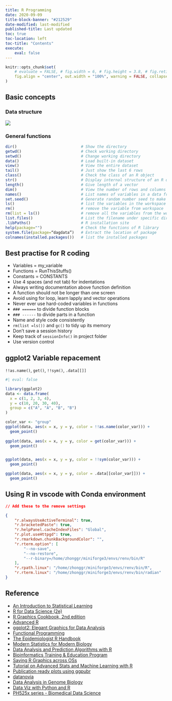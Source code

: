 ```yaml
---
title: R Programming
date: 2020-09-09
title-block-banner: "#212529"
date-modified: last-modified
published-title: Last updated
toc: true
toc-location: left
toc-title: "Contents"
execute:
    eval: false
---
```


```r
knitr::opts_chunk$set(
    # evaluate = FALSE, # fig.width = 6, # fig.height = 3.8, # fig.retina = 3,
    fig.align = "center", out.width = "100%", warning = FALSE, collapse = TRUE
)
```

## Basic concepts

### Data structure

![](R_data_structure.png)

### General functions

```r
dir()                            # Show the directory
getwd()                          # Check working directory
setwd()                          # Change working directory
data()                           # Load built-in dataset
view()                           # View the entire dataset
tail()                           # Just show the last 6 rows
class()                          # Check the class of an R object
str()                            # Display internal structure of an R object
length()                         # Give length of a vector
dim()                            # View the number of rows and columns of a matrix or a data frame
names()                          # List names of variables in a data frame
set.seed()                       # Generate random number seed to make sure the results do not change.
ls()                             # list the variables in the workspace
rm()                             # remove the variable from workspace
rm(list = ls())                  # remove all the variables from the workspace
list.files()                     # List the filename under specific directory
.libPaths()                      # R installation site
help(package="")                 # Check the functions of R library
system.file(package=“dagdata”)   # Extract the location of package
colnames(installed.packages())   # list the installed packages
```

## Best practise for R coding

- Variables = my_variable
- Functions = RunThisStuffs()
- Constants = CONSTANTS
- Use 4 spaces (and not tab) for indentations
- Always writing documentation above function definition
- A function should not be longer than one screen
- Avoid using for loop, learn lapply and vector operations
- Never ever use hard-coded variables in functions
- `### ======` to divide function blocks
- `### ------` to divide parts in a function
- Name and style code consistently
- `rm(list =ls())` and `gc()` to tidy up its memory
- Don't save a session history
- Keep track of `sessionInfo()` in project folder
- Use version control

## ggplot2 Variable repacement

`!!as.name()`, `get()`, `!!sym()`, `.data[[]]`

```r
#| eval: false

library(ggplot2)
data <- data.frame(
  x = c(1, 2, 3, 4),
  y = c(10, 20, 30, 40),
  group = c("A", "A", "B", "B")
)

color_var <- "group"
ggplot(data, aes(x = x, y = y, color = !!as.name(color_var))) +
  geom_point()
  
ggplot(data, aes(x = x, y = y, color = get(color_var))) +
  geom_point()


ggplot(data, aes(x = x, y = y, color = !!sym(color_var))) +
  geom_point()

ggplot(data, aes(x = x, y = y, color = .data[[color_var]])) +
  geom_point()

```
## Using R in vscode with Conda environment

```json
// Add these to the remove settings

{
    "r.alwaysUseActiveTerminal": true,
    "r.bracketedPaste": true,
    "r.helpPanel.cacheIndexFiles": "Global",
    "r.plot.useHttpgd": true,
    "r.rmarkdown.chunkBackgroundColor": "",
    "r.rterm.option": [
        "--no-save",
        "--no-restore",
        "--r-binary=/home/zhonggr/miniforge3/envs/renv/bin/R"
    ],
    "r.rpath.linux": "/home/zhonggr/miniforge3/envs/renv/bin/R",
    "r.rterm.linux": "/home/zhonggr/miniforge3/envs/renv/bin/radian"
}
```
## Reference

- [An Introduction to Statistical Learning](https://www.statlearning.com/)
- [R for Data Science (2e)](https://r4ds.hadley.nz/)
- [R Graphics Cookbook, 2nd edition](https://r-graphics.org/)
- [Advanced R](https://adv-r.hadley.nz/)
- [ggplot2: Elegant Graphics for Data Analysis](https://ggplot2-book.org/)
- [Functional Programming](https://dcl-prog.stanford.edu/)
- [The Epidemiologist R Handbook](https://epirhandbook.com/en/)
- [Modern Statistics for Modern Biology](https://web.stanford.edu/class/bios221/book/)
- [Data Analysis and Prediction Algorithms with R](http://rafalab.dfci.harvard.edu/dsbook/)
- [Bioinformatics Training & Education Program](https://bioinformatics.ccr.cancer.gov/btep/)
- [Saving R Graphics across OSs](https://www.jumpingrivers.com/blog/r-graphics-cairo-png-pdf-saving/)
- [Tutorial on Advanced Stats and Machine Learning with R](http://r-statistics.co/)
- [Publication ready plots using ggpubr](https://jeweljohnsonj.github.io/jeweljohnson.github.io/project7.html)
- [datanovia](https://www.datanovia.com/en/)
- [Data Analysis in Genome Biology](https://girke.bioinformatics.ucr.edu/GEN242/)
- [Data Viz with Python and R](https://datavizpyr.com/category/r/)
- [PH525x series - Biomedical Data Science](http://genomicsclass.github.io/book/)
